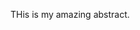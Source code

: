 <!-- The abstract shouild be written here, regardless of output filetype (e.g., pdf) -->
THis is my amazing abstract.
